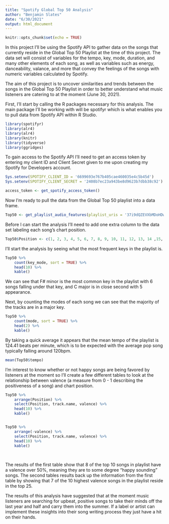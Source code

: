 ```yaml
---
title: "Spotify Global Top 50 Analysis"
author: "Benjamin Slates"
date: "6/30/2021"
output: html_document
---
```


```r
knitr::opts_chunk$set(echo = TRUE)
```

In this project I'll be using the Spotify API to gather data on the songs that currently reside in the Global Top 50 Playlist at the time of this project. The data set will consist of variables for the tempo, key, mode, duration, and many other elements of each song, as well as variables such as energy, danceability, valance, and more that convey the feelings of the songs with numeric variables calculated by Spotify. 

The aim of this project is to uncover similarities and trends between the songs in the Global Top 50 Playlist in order to better understand what music listeners are catering to at the moment (June 30, 2021).

First, I'll start by calling the R packages necessary for this analysis. The main package I'll be working with will be spotifyr which is what enables you to pull data from Spotify API within R Studio.

```r
library(spotifyr)
library(alr4)
library(alr4)
library(knitr)
library(tidyverse)
library(ggridges)

```

To gain access to the Spotify API I'll need to get an access token by entering my client ID and Client Secret given to me upon creating my Spotify for Developers account.

```r
Sys.setenv(SPOTIFY_CLIENT_ID = '6699693e767b405cae460035e4c5b45d')
Sys.setenv(SPOTIFY_CLIENT_SECRET = '2408b7ec23a943be8d9623b7dbb38c92')

access_token <- get_spotify_access_token()
```

Now I'm ready to pull the data from the Global Top 50 playlist into a data frame.

```r

Top50 <- get_playlist_audio_features(playlist_uris = '37i9dQZEVXbMDoHDwVN2tF')

```

Before I can start the analysis I'll need to add one extra column to the data set labeling each song's chart position.

```r
Top50$Position <- c(1, 2, 3, 4, 5, 6, 7, 8, 9, 10, 11, 12, 13, 14 ,15, 16, 17, 18, 19, 20, 21, 22, 23, 24, 25, 26, 27, 28, 29, 30, 31, 32, 33, 34, 35, 36, 37, 38, 39, 40, 41, 42, 43, 44, 45, 46, 47, 48, 49, 50)
```

I'll start the analysis by seeing what the most frequent keys in the playlist is.

```r

Top50 %>% 
    count(key_mode, sort = TRUE) %>% 
    head(10) %>% 
    kable()

```

We can see that F# minor is the most common key in the playlist with 6 songs falling under that key, and C major is in close second with 5 appearance.

Next, by counting the modes of each song we can see that the majority of the tracks are in a major key.

```r
Top50 %>% 
    count(mode, sort = TRUE) %>% 
    head(2) %>% 
    kable()


```

By taking a quick average it appears that the mean tempo of the playlist is 124.41 beats per minute, which is to be expected with the average pop song typically falling around 120bpm.

```r

mean(Top50$tempo)

```

I'm interest to know whether or not happy songs are being favored by listeners at the moment so I'll create a few different tables to look at the relationship between valence (a measure from 0 - 1 describing the positiveness of a song) and chart position.


```r
Top50 %>% 
    arrange(Position) %>% 
    select(Position, track.name, valence) %>% 
    head(10) %>% 
    kable()



```


```r
Top50 %>% 
    arrange(-valence) %>% 
    select(Position, track.name, valence) %>% 
    head(10) %>% 
    kable()
    
    

```

The results of the first table show that 8 of the top 10 songs in playlist have a valence over 50%, meaning they are to some degree "happy sounding" songs. The second tables results back up the information from the first table by showing that 7 of the 10 highest valence songs in the playlist reside in the top 25.

The results of this analysis have suggested that at the moment music listeners are searching for upbeat, positive songs to take their minds off the last year and half and carry them into the summer. If a label or artist can implement these insights into their song writing process they just have a hit on their hands.





